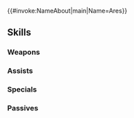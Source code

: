 {{#invoke:NameAbout|main|Name=Ares}}{{HeroPage Tabs}}
{{Hero Infobox
|Name=Ares
|Title=Black Knight
|WeaponType=Red Sword
|Origin=Fire Emblem: Genealogy of the Holy War
|GrowthModifier=Gen 2
|Gender=Male
|MoveType=Cavalry
|actorEN=Robbie Daymond
|actorJP=興津和幸
|artist=п猫Ｒ
|releaseDate=May 10, 2018
|additionDate=May 9, 2018
|poolDate=May 21, 2018
|randomStartTime=2018-06-10T07:00:00Z
|poolRarities=3,4
|TagID=アレス
|InternalID=246
|cv1=3
|cv2=7900200
|description=Eldigan's son and heir to Mystletainn. After his parents passed away, he joined up with a mercenary captain called Javarro. Appears in Fire Emblem: Genealogy of the Holy War.
|Properties=demoted_201904
}}
{{Stats Page
|Lv1HP=18|Lv1ATK=8|Lv1SPD=8|Lv1DEF=7|Lv1RES=5
|GRHP=50|GRATK=65|GRSPD=50|GRDEF=60|GRRES=30
}}
==Skills==
===Weapons===
{{Weapons Table
|weapon1=Iron Sword
|weapon1Default=1
|weapon1Unlock=1
|weapon2=Steel Sword
|weapon2Default=3
|weapon2Unlock=2
|weapon3=Slaying Edge
|weapon3Default=4
|weapon3Unlock=3
|weapon4=Dark Mystletainn
|weapon4Default=5
|weapon4Unlock=5
}}
===Assists===
{{Assists Table}}
===Specials===
{{Specials Table
|special1=Dragon Gaze
|special1Default=4
|special1Unlock=3
|special2=Draconic Aura
|special2Default=
|special2Unlock=4
}}
===Passives===
{{Passives Table
|passiveA1=Brazen Atk/Def 1
|passiveA2=Brazen Atk/Def 2
|passiveA3=Brazen Atk/Def 3
|passiveA1Unlock=1
|passiveA2Unlock=2
|passiveA3Unlock=4
|passiveB1=Seal Def 1
|passiveB2=Seal Def/Res 1
|passiveB3=Seal Def/Res 2
|passiveB1Unlock=3
|passiveB2Unlock=4
|passiveB3Unlock=5
}}
{{Heroes Navbox}}